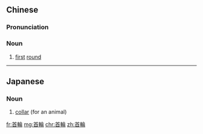 {{also|首轮}}
==Chinese==
{{zh-forms|s=首轮}}

===Pronunciation===
{{zh-pron
|m=shǒulún
|c=sau2 leon4
|cat=n
}}

===Noun===
{{zh-noun}}

# [[first]] [[round]]
#: {{zh-x|首輪 談判|'''first round''' of talks}}

----

==Japanese==
{{ja-kanjitab|くび|わ|yomi=kun}}

===Noun===
{{ja-noun|くびわ}}

# [[collar]] (for an animal)

[[fr:首輪]]
[[mg:首輪]]
[[chr:首輪]]
[[zh:首輪]]